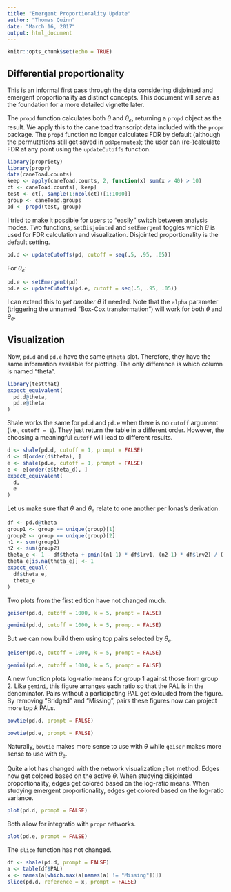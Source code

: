 ```yaml
---
title: "Emergent Proportionality Update"
author: "Thomas Quinn"
date: "March 16, 2017"
output: html_document
---
```


```r
knitr::opts_chunk$set(echo = TRUE)
```

## Differential proportionality

This is an informal first pass through the data considering disjointed and emergent proportionality as distinct concepts. This document will serve as the foundation for a more detailed vignette later.

The `propd` function calculates both $\theta$ and $\theta_e$, returning a `propd` object as the result. We apply this to the cane toad transcript data included with the `propr` package. The `propd` function no longer calculates FDR by default (although the permutations still get saved in `pd@permutes`); the user can (re-)calculate FDR at any point using the `updateCutoffs` function.

```r
library(propriety)
library(propr)
data(caneToad.counts)
keep <- apply(caneToad.counts, 2, function(x) sum(x > 40) > 10)
ct <- caneToad.counts[, keep]
test <- ct[, sample(1:ncol(ct))[1:1000]]
group <- caneToad.groups
pd <- propd(test, group)
```

I tried to make it possible for users to "easily" switch between analysis modes. Two functions, `setDisjointed` and `setEmergent` toggles which $\theta$ is used for FDR calculation and visualization. Disjointed proportionality is the default setting.

```r
pd.d <- updateCutoffs(pd, cutoff = seq(.5, .95, .05))
```

For $\theta_e$:

```r
pd.e <- setEmergent(pd)
pd.e <- updateCutoffs(pd.e, cutoff = seq(.5, .95, .05))
```

I can extend this to *yet another* $\theta$ if needed. Note that the `alpha` parameter (triggering the unnamed "Box-Cox transformation") will work for both $\theta$ and $\theta_e$.

## Visualization

Now, `pd.d` and `pd.e` have the same `@theta` slot. Therefore, they have the same information available for plotting. The only difference is which column is named "theta".

```r
library(testthat)
expect_equivalent(
  pd.d@theta,
  pd.e@theta
)
```

Shale works the same for `pd.d` and `pd.e` when there is no `cutoff` argument (i.e., `cutoff = 1`). They just return the table in a different order. However, the choosing a meaningful `cutoff` will lead to different results.

```r
d <- shale(pd.d, cutoff = 1, prompt = FALSE)
d <- d[order(d$theta), ]
e <- shale(pd.e, cutoff = 1, prompt = FALSE)
e <- e[order(e$theta_d), ]
expect_equivalent(
  d,
  e
)
```

Let us make sure that $\theta$ and $\theta_e$ relate to one another per Ionas's derivation.

```r
df <- pd.d@theta
group1 <- group == unique(group)[1]
group2 <- group == unique(group)[2]
n1 <- sum(group1)
n2 <- sum(group2)
theta_e <- 1 - df$theta + pmin((n1-1) * df$lrv1, (n2-1) * df$lrv2) / ((n1+n2-1) * df$lrv)
theta_e[is.na(theta_e)] <- 1
expect_equal(
  df$theta_e,
  theta_e
)
```

Two plots from the first edition have not changed much.

```r
geiser(pd.d, cutoff = 1000, k = 5, prompt = FALSE)
```

```r
gemini(pd.d, cutoff = 1000, k = 5, prompt = FALSE)
```

But we can now build them using top pairs selected by $\theta_e$.

```r
geiser(pd.e, cutoff = 1000, k = 5, prompt = FALSE)
```

```r
gemini(pd.e, cutoff = 1000, k = 5, prompt = FALSE)
```

A new function plots log-ratio means for group 1 against those from group 2. Like `gemini`, this figure arranges each ratio so that the PAL is in the denominator. Pairs without a participating PAL get exlcuded from the figure. By removing "Bridged" and "Missing", pairs these figures now can project more top $k$ PALs.

```r
bowtie(pd.d, prompt = FALSE)
```

```r
bowtie(pd.e, prompt = FALSE)
```

Naturally, `bowtie` makes more sense to use with $\theta$ while `geiser` makes more sense to use with $\theta_e$.

Quite a lot has changed with the network visualization `plot` method. Edges now get colored based on the active $\theta$. When studying disjointed proportionality, edges get colored based on the log-ratio means. When studying emergent proportionality, edges get colored based on the log-ratio variance.

```r
plot(pd.d, prompt = FALSE)
```

Both allow for integratio with `propr` networks.

```r
plot(pd.e, prompt = FALSE)
```

The `slice` function has not changed.

```r
df <- shale(pd.d, prompt = FALSE)
a <- table(df$PAL)
x <- names(a[which.max(a[names(a) != "Missing"])])
slice(pd.d, reference = x, prompt = FALSE)
```

